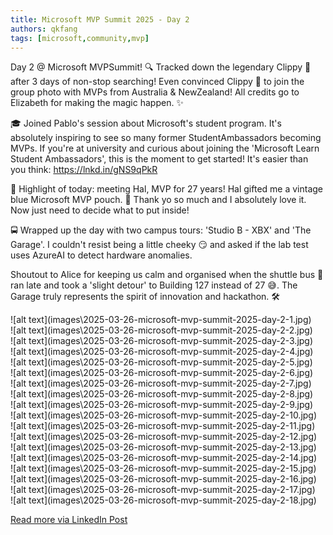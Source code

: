 ```yaml
---
title: Microsoft MVP Summit 2025 - Day 2
authors: qkfang
tags: [microsoft,community,mvp]
---
```


Day 2 @ Microsoft MVPSummit! 🔍 Tracked down the legendary Clippy 🧷 after 3 days of non-stop searching! Even convinced Clippy 🧷 to join the group photo with MVPs from Australia & NewZealand! All credits go to Elizabeth for making the magic happen. ✨

🎓 Joined Pablo's session about Microsoft's student program. It's absolutely inspiring to see so many former StudentAmbassadors becoming MVPs. If you're at university and curious about joining the 'Microsoft Learn Student Ambassadors', this is the moment to get started! It's easier than you think: https://lnkd.in/gNS9qPkR

👋 Highlight of today: meeting Hal, MVP for 27 years! Hal gifted me a vintage blue Microsoft MVP pouch. 🎁 Thank yo so much and I absolutely love it. Now just need to decide what to put inside!

🚍 Wrapped up the day with two campus tours: 'Studio B - XBX' and 'The Garage'. I couldn't resist being a little cheeky 😏 and asked if the lab test uses AzureAI to detect hardware anomalies.

Shoutout to Alice for keeping us calm and organised when the shuttle bus 🚌 ran late and took a 'slight detour' to Building 127 instead of 27 😅. The Garage truly represents the spirit of innovation and hackathon. 🛠️ 

<div className="img-grid">
  <div className="img-item">
    ![alt text](images\2025-03-26-microsoft-mvp-summit-2025-day-2-1.jpg)
  </div>
  <div className="img-item">
    ![alt text](images\2025-03-26-microsoft-mvp-summit-2025-day-2-2.jpg)
  </div>
  <div className="img-item">
    ![alt text](images\2025-03-26-microsoft-mvp-summit-2025-day-2-3.jpg)
  </div>
  <div className="img-item">
    ![alt text](images\2025-03-26-microsoft-mvp-summit-2025-day-2-4.jpg)
  </div>
  <div className="img-item">
    ![alt text](images\2025-03-26-microsoft-mvp-summit-2025-day-2-5.jpg)
  </div>
  <div className="img-item">
    ![alt text](images\2025-03-26-microsoft-mvp-summit-2025-day-2-6.jpg)
  </div>
  <div className="img-item">
    ![alt text](images\2025-03-26-microsoft-mvp-summit-2025-day-2-7.jpg)
  </div>
  <div className="img-item">
    ![alt text](images\2025-03-26-microsoft-mvp-summit-2025-day-2-8.jpg)
  </div>
  <div className="img-item">
    ![alt text](images\2025-03-26-microsoft-mvp-summit-2025-day-2-9.jpg)
  </div>
  <div className="img-item">
    ![alt text](images\2025-03-26-microsoft-mvp-summit-2025-day-2-10.jpg)
  </div>
  <div className="img-item">
    ![alt text](images\2025-03-26-microsoft-mvp-summit-2025-day-2-11.jpg)
  </div>
  <div className="img-item">
    ![alt text](images\2025-03-26-microsoft-mvp-summit-2025-day-2-12.jpg)
  </div>
  <div className="img-item">
    ![alt text](images\2025-03-26-microsoft-mvp-summit-2025-day-2-13.jpg)
  </div>
  <div className="img-item">
    ![alt text](images\2025-03-26-microsoft-mvp-summit-2025-day-2-14.jpg)
  </div>
  <div className="img-item">
    ![alt text](images\2025-03-26-microsoft-mvp-summit-2025-day-2-15.jpg)
  </div>
  <div className="img-item">
    ![alt text](images\2025-03-26-microsoft-mvp-summit-2025-day-2-16.jpg)
  </div>
  <div className="img-item">
    ![alt text](images\2025-03-26-microsoft-mvp-summit-2025-day-2-17.jpg)
  </div>
  <div className="img-item">
    ![alt text](images\2025-03-26-microsoft-mvp-summit-2025-day-2-18.jpg)
  </div>
</div>

<a href="https://www.linkedin.com/posts/qkfang_mvpsummit-clippy-clippy-activity-7310895651666464770-MLir" target="_blank">Read more via LinkedIn Post</a>